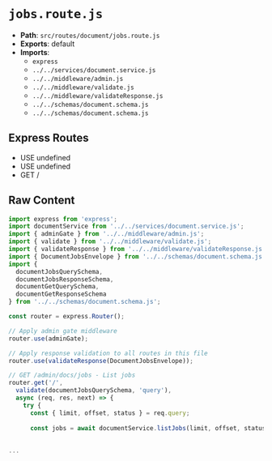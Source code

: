 # `jobs.route.js`

- **Path**: `src/routes/document/jobs.route.js`
- **Exports**: default
- **Imports**:
  - `express`
  - `../../services/document.service.js`
  - `../../middleware/admin.js`
  - `../../middleware/validate.js`
  - `../../middleware/validateResponse.js`
  - `../../schemas/document.schema.js`
  - `../../schemas/document.schema.js`

## Express Routes
- USE undefined
- USE undefined
- GET /

## Raw Content

```js
import express from 'express';
import documentService from '../../services/document.service.js';
import { adminGate } from '../../middleware/admin.js';
import { validate } from '../../middleware/validate.js';
import { validateResponse } from '../../middleware/validateResponse.js';
import { DocumentJobsEnvelope } from '../../schemas/document.schema.js';
import { 
  documentJobsQuerySchema, 
  documentJobsResponseSchema,
  documentGetQuerySchema,
  documentGetResponseSchema
} from '../../schemas/document.schema.js';

const router = express.Router();

// Apply admin gate middleware
router.use(adminGate);

// Apply response validation to all routes in this file
router.use(validateResponse(DocumentJobsEnvelope));

// GET /admin/docs/jobs - List jobs
router.get('/', 
  validate(documentJobsQuerySchema, 'query'),
  async (req, res, next) => {
    try {
      const { limit, offset, status } = req.query;
      
      const jobs = await documentService.listJobs(limit, offset, status);
      
   
...
```
